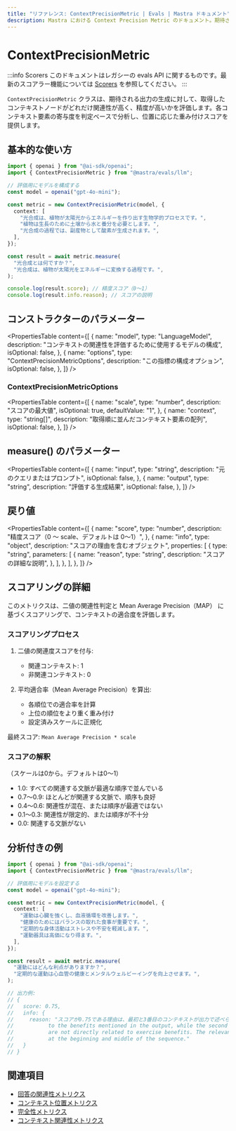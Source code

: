 ```yaml
---
title: "リファレンス: ContextPrecisionMetric | Evals | Mastra ドキュメント"
description: Mastra における Context Precision Metric のドキュメント。期待される出力を生成するために、取得したコンテキストノードの関連性と精度を評価します。
---
```


# ContextPrecisionMetric

:::info Scorers
このドキュメントはレガシーの evals API に関するものです。最新のスコアラー機能については [Scorers](/docs/scorers/overview) を参照してください。
:::

`ContextPrecisionMetric` クラスは、期待される出力の生成に対して、取得したコンテキストノードがどれだけ関連性が高く、精度が高いかを評価します。各コンテキスト要素の寄与度を判定ベースで分析し、位置に応じた重み付けスコアを提供します。

## 基本的な使い方

```typescript
import { openai } from "@ai-sdk/openai";
import { ContextPrecisionMetric } from "@mastra/evals/llm";

// 評価用にモデルを構成する
const model = openai("gpt-4o-mini");

const metric = new ContextPrecisionMetric(model, {
  context: [
    "光合成は、植物が太陽光からエネルギーを作り出す生物学的プロセスです。",
    "植物は生長のために土壌から水と養分を必要とします。",
    "光合成の過程では、副産物として酸素が生成されます。",
  ],
});

const result = await metric.measure(
  "光合成とは何ですか？",
  "光合成は、植物が太陽光をエネルギーに変換する過程です。",
);

console.log(result.score); // 精度スコア（0〜1）
console.log(result.info.reason); // スコアの説明
```


## コンストラクターのパラメーター

<PropertiesTable
  content={[
    {
      name: "model",
      type: "LanguageModel",
      description:
        "コンテキストの関連性を評価するために使用するモデルの構成",
      isOptional: false,
    },
    {
      name: "options",
      type: "ContextPrecisionMetricOptions",
      description: "この指標の構成オプション",
      isOptional: false,
    },
  ]}
/>

### ContextPrecisionMetricOptions

<PropertiesTable
  content={[
    {
      name: "scale",
      type: "number",
      description: "スコアの最大値",
      isOptional: true,
      defaultValue: "1",
    },
    {
      name: "context",
      type: "string[]",
      description: "取得順に並んだコンテキスト要素の配列",
      isOptional: false,
    },
  ]}
/>

## measure() のパラメーター

<PropertiesTable
  content={[
    {
      name: "input",
      type: "string",
      description: "元のクエリまたはプロンプト",
      isOptional: false,
    },
    {
      name: "output",
      type: "string",
      description: "評価する生成結果",
      isOptional: false,
    },
  ]}
/>

## 戻り値

<PropertiesTable
  content={[
    {
      name: "score",
      type: "number",
      description: "精度スコア（0 〜 scale、デフォルトは 0〜1）",
    },
    {
      name: "info",
      type: "object",
      description: "スコアの理由を含むオブジェクト",
      properties: [
        {
          type: "string",
          parameters: [
            {
              name: "reason",
              type: "string",
              description: "スコアの詳細な説明",
            },
          ],
        },
      ],
    },
  ]}
/>

## スコアリングの詳細

このメトリクスは、二値の関連性判定と Mean Average Precision（MAP） に基づくスコアリングで、コンテキストの適合度を評価します。

### スコアリングプロセス

1. 二値の関連度スコアを付与:
   - 関連コンテキスト: 1
   - 非関連コンテキスト: 0

2. 平均適合率（Mean Average Precision）を算出:
   - 各順位での適合率を計算
   - 上位の順位をより重く重み付け
   - 設定済みスケールに正規化

最終スコア: `Mean Average Precision * scale`

### スコアの解釈

（スケールは0から。デフォルトは0〜1）

- 1.0: すべての関連する文脈が最適な順序で並んでいる
- 0.7〜0.9: ほとんどが関連する文脈で、順序も良好
- 0.4〜0.6: 関連性が混在、または順序が最適ではない
- 0.1〜0.3: 関連性が限定的、または順序が不十分
- 0.0: 関連する文脈がない

## 分析付きの例

```typescript
import { openai } from "@ai-sdk/openai";
import { ContextPrecisionMetric } from "@mastra/evals/llm";

// 評価用にモデルを設定する
const model = openai("gpt-4o-mini");

const metric = new ContextPrecisionMetric(model, {
  context: [
    "運動は心臓を強くし、血液循環を改善します。",
    "健康のためにはバランスの取れた食事が重要です。",
    "定期的な身体活動はストレスや不安を軽減します。",
    "運動器具は高価になり得ます。",
  ],
});

const result = await metric.measure(
  "運動にはどんな利点がありますか？",
  "定期的な運動は心血管の健康とメンタルウェルビーイングを向上させます。",
);

// 出力例:
// {
//   score: 0.75,
//   info: {
//     reason: "スコアが0.75である理由は、最初と3番目のコンテキストが出力で述べられた利点と強く関連している一方、2番目と4番目のコンテキストは運動の利点に直接関係しないためです。関連するコンテキストはシーケンスの冒頭と中ほどに適切に配置されています。"
//           to the benefits mentioned in the output, while the second and fourth contexts
//           are not directly related to exercise benefits. The relevant contexts are well-positioned
//           at the beginning and middle of the sequence."
//   }
// }
```


## 関連項目

- [回答の関連性メトリクス](./answer-relevancy)
- [コンテキスト位置メトリクス](./context-position)
- [完全性メトリクス](./completeness)
- [コンテキスト関連性メトリクス](./context-relevancy)